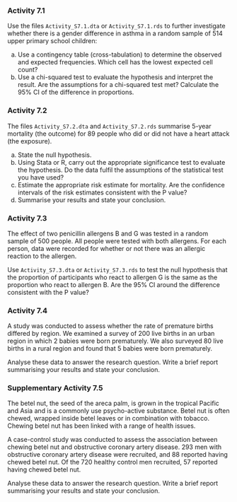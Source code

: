 ### Activity 7.1 {-}

Use the files `Activity_S7.1.dta` or `Activity_S7.1.rds` to further investigate whether there is a gender difference in asthma in a random sample of 514 upper primary school children:

a) Use a contingency table (cross-tabulation) to determine the observed and expected frequencies. Which cell has the lowest expected cell count?
b) Use a chi-squared test to evaluate the hypothesis and interpret the result. Are the assumptions for a chi-squared test met? Calculate the 95% CI of the difference in proportions.

### Activity 7.2 {-}
The files `Activity_S7.2.dta` and `Activity_S7.2.rds` summarise 5-year mortality (the outcome) for 89 people who did or did not have a heart attack (the exposure).

a) State the null hypothesis.
b) Using Stata or R, carry out the appropriate significance test to evaluate the hypothesis. Do the data fulfil the assumptions of the statistical test you have used?
c) Estimate the appropriate risk estimate for mortality. Are the confidence intervals of the risk estimates consistent with the P value?
d) Summarise your results and state your conclusion.

### Activity 7.3 {-}
The effect of two penicillin allergens B and G was tested in a random sample of 500 people. All people were tested with both allergens. For each person, data were recorded for whether or not there was an allergic reaction to the allergen.

Use `Activity_S7.3.dta` or `Activity_S7.3.rds` to test the null hypothesis that the proportion of participants who react to allergen G is the same as the proportion who react to allergen B. Are the 95% CI around the difference consistent with the P value?

### Activity 7.4 {-}
A study was conducted to assess whether the rate of premature births differed by region. We examined a survey of 200 live births in an urban region in which 2 babies were born prematurely. We also surveyed 80 live births in a rural region and found that 5 babies were born prematurely.

Analyse these data to answer the research question. Write a brief report summarising your results and state your conclusion.

### Supplementary Activity 7.5 {-}
The betel nut, the seed of the areca palm, is grown in the tropical Pacific and Asia and is a commonly use psycho-active substance. Betel nut is often chewed, wrapped inside betel leaves or in combination with tobacco. Chewing betel nut has been linked with a range of health issues.

A case-control study was conducted to assess the association between chewing betel nut and obstructive coronary artery disease. 293 men with obstructive coronary artery disease were recruited, and 88 reported having chewed betel nut. Of the 720 healthy control men recruited, 57 reported having chewed betel nut.

Analyse these data to answer the research question. Write a brief report summarising your results and state your conclusion.
